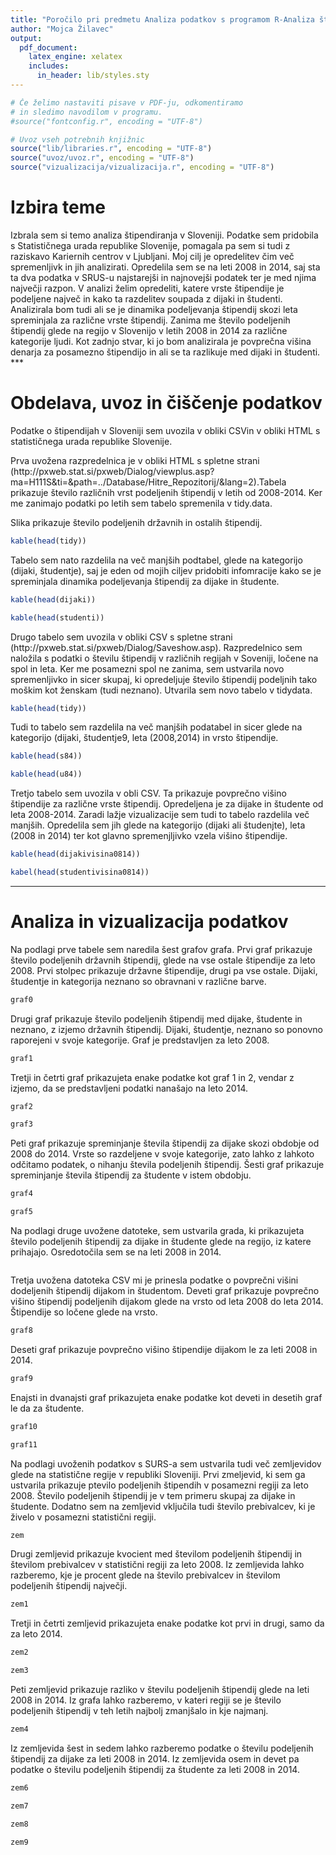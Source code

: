 ```yaml
---
title: "Poročilo pri predmetu Analiza podatkov s programom R-Analiza štipendiranja v Sloveniji"
author: "Mojca Žilavec"
output:
  pdf_document:
    latex_engine: xelatex
    includes:
      in_header: lib/styles.sty
---
```


```r
# Če želimo nastaviti pisave v PDF-ju, odkomentiramo
# in sledimo navodilom v programu.
#source("fontconfig.r", encoding = "UTF-8")

# Uvoz vseh potrebnih knjižnic
source("lib/libraries.r", encoding = "UTF-8")
source("uvoz/uvoz.r", encoding = "UTF-8")
source("vizualizacija/vizualizacija.r", encoding = "UTF-8")
```

# Izbira teme

Izbrala sem si temo analiza štipendiranja v Sloveniji. Podatke sem pridobila s Statističnega urada republike Slovenije, pomagala pa sem si tudi z raziskavo Kariernih centrov v Ljubljani. 
Moj cilj je opredelitev čim več spremenljivk in jih analizirati. Opredelila sem se na leti 2008 in 2014, saj sta ta dva podatka v SRUS-u najstarejši in najnovejši podatek ter je med njima največji razpon. V analizi želim opredeliti, katere vrste štipendije je podeljene največ in kako ta razdelitev soupada z dijaki in študenti. Analizirala bom tudi ali se je dinamika podeljevanja štipendij skozi leta spreminjala za različne vrste štipendij. Zanima me število podeljenih štipendij glede na regijo v Slovenijo v letih 2008 in 2014 za različne kategorije ljudi. Kot zadnjo stvar, ki jo bom analizirala je povprečna višina denarja za posamezno štipendijo in ali se ta razlikuje med dijaki in študenti. 
***

# Obdelava, uvoz in čiščenje podatkov

Podatke o štipendijah v Sloveniji sem uvozila v obliki CSVin v obliki HTML s statističnega urada republike Slovenije.  

Prva uvožena razpredelnica je v obliki HTML s spletne strani (http://pxweb.stat.si/pxweb/Dialog/viewplus.asp?ma=H111S&ti=&path=../Database/Hitre_Repozitorij/&lang=2).Tabela prikazuje število različnih vrst podeljenih štipendij v letih od 2008-2014. Ker me zanimajo podatki po letih sem tabelo spremenila v tidy.data. 

Slika \ref{fig:graf} prikazuje število podeljenih državnih in ostalih štipendij. 

```r
kable(head(tidy))

```

Tabelo sem nato razdelila na več manjših podtabel, glede na kategorijo (dijaki, študentje), saj je eden od mojih ciljev pridobiti infomracije kako se je spreminjala dinamika podeljevanja štipendij za dijake in študente. 
```r
kable(head(dijaki))

```

```r
kable(head(studenti))

```

Drugo tabelo sem uvozila v obliki CSV s spletne strani (http://pxweb.stat.si/pxweb/Dialog/Saveshow.asp). Razpredelnico sem naložila s podatki o številu štipendij v različnih regijah v Soveniji, ločene na spol in leta. Ker me posamezni spol ne zanima, sem ustvarila novo spremenljivko in sicer skupaj, ki opredeljuje število štipendij podeljnih tako moškim kot ženskam (tudi neznano). Utvarila sem novo tabelo v tidydata. 

```r
kable(head(tidy))

```

Tudi to tabelo sem razdelila na več manjših podatabel in sicer glede na kategorijo (dijaki, študentje9, leta (2008,2014) in vrsto štipendije. 

```r
kable(head(s84))

```

```r
kable(head(u84))

```

Tretjo tabelo sem uvozila v obli CSV. Ta prikazuje povprečno višino štipendije za različne vrste štipendij. Opredeljena je za dijake in študente od leta 2008-2014. Zaradi lažje vizualizacije sem tudi to tabelo razdelila več manjših. Opredelila sem jih glede na kategorijo (dijaki ali študenjte), leta (2008 in 2014) ter kot glavno spremenjljivko vzela višino štipendije. 

```r
kable(head(dijakivisina0814))

```

```r
kabel(head(studentivisina0814))

```

***


# Analiza in vizualizacija podatkov

Na podlagi prve tabele sem naredila šest grafov grafa. 
Prvi graf prikazuje število podeljenih državnih štipendij, glede na vse ostale štipendije za leto 2008. Prvi stolpec prikazuje državne štipendije, drugi pa vse ostale. Dijaki, študentje in kategorija neznano so obravnani v različne barve. 

```r
graf0

```

Drugi graf prikazuje število podeljenih štipendij med dijake, študente in neznano, z izjemo državnih štipendij. Dijaki, študentje, neznano so ponovno raporejeni v svoje kategorije. Graf je predstavljen za leto 2008. 

```r
graf1
```

Tretji in četrti graf prikazujeta enake podatke kot graf 1 in 2, vendar z izjemo, da se predstavljeni podatki nanašajo na leto 2014. 

```r
graf2
```

```r
graf3
```

Peti graf prikazuje spreminjanje števila štipendij za dijake skozi obdobje od 2008 do 2014. Vrste so razdeljene v svoje kategorije, zato lahko z lahkoto odčitamo podatek, o nihanju števila podeljenih štipendij. 
Šesti graf prikazuje spreminjanje števila štipendij za študente v istem obdobju. 

```r
graf4
```

```r
graf5
```

Na podlagi druge uvožene datoteke, sem ustvarila grada, ki prikazujeta število podeljenih štipendij za dijake in študente glede na regijo, iz katere prihajajo. Osredotočila sem se na leti 2008 in 2014. 

```r

```

Tretja uvožena datoteka CSV mi je prinesla podatke o povprečni višini dodeljenih štipendij dijakom in študentom. 
Deveti graf prikazuje povprečno višino štipendij podeljenih dijakom glede na vrsto od leta 2008 do leta 2014. Štipendije so ločene glede na vrsto. 

```r
graf8
```

Deseti graf prikazuje povprečno višino štipendije dijakom le za leti 2008 in 2014. 

```r
graf9
```

Enajsti in dvanajsti graf prikazujeta enake podatke kot deveti in desetih graf le da za študente. 

```r
graf10
```

```r
graf11
```

Na podlagi uvoženih podatkov s SURS-a sem ustvarila tudi več zemljevidov glede na statistične regije v republiki Sloveniji. 
Prvi zmeljevid, ki sem ga ustvarila prikazuje ptevilo podeljenih štipendih v posamezni regiji za leto 2008. Število podeljenih štipendij je v tem primeru skupaj za dijake in študente. Dodatno sem na zemljevid vključila tudi število prebivalcev, ki je živelo v posamezni statistični regiji. 

```r
zem
```

Drugi zemljevid prikazuje kvocient med številom podeljenih štipendij in številom prebivalcev v statistični regiji za leto 2008. Iz zemljevida lahko razberemo, kje je procent glede na število prebivalcev in številom podeljenih štipendij največji. 

```r
zem1
```

Tretji in četrti zemljevid prikazujeta enake podatke kot prvi in drugi, samo da za leto 2014. 

```r
zem2
```

```r
zem3
```

Peti zemljevid prikazuje razliko v številu podeljenih štipendij glede na leti 2008 in 2014. Iz grafa lahko razberemo, v kateri regiji se je število podeljenih štipendij v teh letih najbolj zmanjšalo in kje najmanj. 

```r
zem4
```

Iz zemljevida šest in sedem lahko razberemo podatke o številu podeljenih štipendij za dijake za leti 2008 in 2014. 
Iz zemljevida osem in devet pa podatke o številu podeljenih štipendij za študente za leti 2008 in 2014. 

```r
zem6
```

```r
zem7
```

```r
zem8
```

```r
zem9
```

